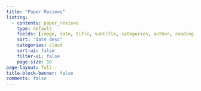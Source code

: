 ```yaml
---
title: "Paper Reviews"
listing:
  - contents: paper_reviews
    type: default
    fields: [image, date, title, subtitle, categories, author, reading-time]  
    sort: "date desc"
    categories: cloud
    sort-ui: false
    filter-ui: false
    page-size: 10
page-layout: full
title-block-banner: false
comments: false
---
```

